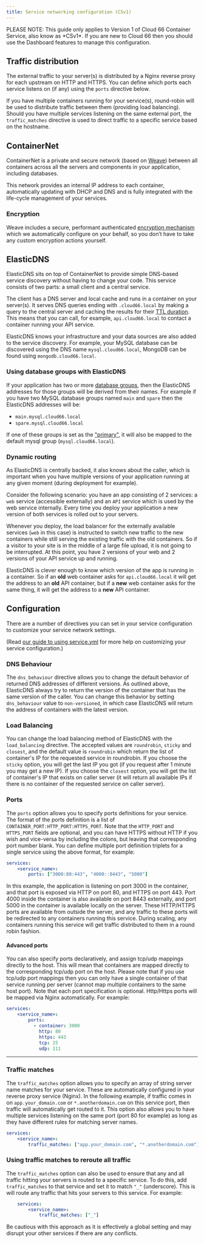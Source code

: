 ```yaml
---
title: Service networking configuration (CSv1)
---
```


<Callout type="error" title="Legacy feature">
PLEASE NOTE: This guide only applies to Version 1 of Cloud 66 Container Service, also know as *CSv1*. If you are new to Cloud 66 then you should use the Dashboard features to manage this configuration.
</Callout>

## Traffic distribution

The external traffic to your server(s) is distributed by a Nginx reverse proxy for each upstream on HTTP and HTTPS. You can define which ports each service listens on (if any) using the `ports` directive below. 

If you have multiple containers running for your service(s), round-robin will be used to distribute traffic between them (providing load balancing). Should you have multiple services listening on the same external port, the `traffic_matches` directive is used to direct traffic to a specific service based on the hostname.

## ContainerNet

ContainerNet is a private and secure network (based on [Weave](https://weave.works/)) between all containers across all the servers and components in your application, including databases. 

This network provides an internal IP address to each container, automatically updating with DHCP and DNS and is fully integrated with the life-cycle management of your services.

### Encryption

Weave includes a secure, performant authenticated [encryption mechanism](https://www.weave.works/blog/weave-net-cryptography-faq/) which we automatically configure on your behalf, so you don’t have to take any custom encryption actions yourself.

## ElasticDNS

ElasticDNS sits on top of ContainerNet to provide simple DNS-based service discovery without having to change your code. This service consists of two parts: a small client and a central service. 

The client has a DNS server and local cache and runs in a container on your server(s). It serves DNS queries ending with `.cloud66.local` by making a query to the central server and caching the results for their [TTL duration](https://en.wikipedia.org/wiki/Time_to_live). This means that you can call, for example, `api.cloud66.local` to contact a container running your API service. 

ElasticDNS knows your infrastructure and your data sources are also added to the service discovery. For example, your MySQL database can be discovered using the DNS name `mysql.cloud66.local`, MongoDB can be found using `mongodb.cloud66.local`.

### Using database groups with ElasticDNS

If your application has two or more [database groups](/docs/databases/attaching-multiple-databases), then the ElasticDNS addresses for those groups will be derived from their names. For example if you have two MySQL database groups named `main` and `spare` then the ElasticDNS addresses will be:

- `main.mysql.cloud66.local`
- `spare.mysql.cloud66.local`

If one of these groups is set as the ["primary"](/docs/databases/attaching-multiple-databases#understanding-primary-database-groups), it will also be mapped to the default mysql group (`mysql.cloud66.local`).

### Dynamic routing

As ElasticDNS is centrally backed, it also knows about the caller, which is important when you have multiple versions of your application running at any given moment (during deployment for example). 

Consider the following scenario: you have an app consisting of 2 services: a `web` service (accessible externally) and an `API` service which is used by the web service internally. Every time you deploy your application a new version of both services is rolled out to your servers.

Whenever you deploy, the load balancer for the externally available services (`web` in this case) is instructed to switch new traffic to the new containers while still serving the existing traffic with the old containers. So if a visitor to your site is in the middle of a large file upload, it is not going to be interrupted. At this point, you have 2 versions of your web and 2 versions of your API service up and running.

ElasticDNS is clever enough to know which version of the app is running in a container. So if an **old** web container asks for `api.cloud66.local` it will get the address to an **old** API container, but if a **new** web container asks for the same thing, it will get the address to a **new** API container.

## Configuration

There are a number of directives you can set in your service configuration to customize your service network settings.

(Read [our guide to using service.yml](/docs/build-and-config/docker-service-configuration) for more help on customizing your service configuration.)

### DNS Behaviour

The `dns_behaviour` directive allows you to change the default behavior of returned DNS addresses of different versions. As outlined above, ElasticDNS always try to return the version of the container that has the same version of the caller. You can change this behavior by setting `dns_behaviour` value to `non-versioned`, in which case ElasticDNS will return the address of containers with the latest version.

### Load Balancing

You can change the load balancing method of ElasticDNS with the `load_balancing` directive. The accepted values are `roundrobin`, `sticky` and `closest`, and the default value is `roundrobin` which return the list of container's IP for the requested service in roundrobin. If you choose the `sticky` option, you will get the last IP you got (if you request after 1 minute you may get a new IP). If you choose the `closest` option, you will get the list of container's IP that exists on caller server (it will return all available IPs if there is no container of the requested service on caller server).

### Ports

The `ports` option allows you to specify ports definitions for your service. The format of the ports definition is a list of `CONTAINER_PORT:HTTP_PORT:HTTPS_PORT`. Note that the `HTTP_PORT` and `HTTPS_PORT` fields are optional, and you can have HTTPS without HTTP if you wish and vice-versa by including the colons, but leaving that corresponding port number blank. You can define multiple port definition triplets for a single service using the above format, for example:

```yaml
services:
    <service_name>:
        ports: ["3000:80:443", "4000::8443", "5000"]
```

In this example, the application is listening on port 3000 in the container, and that port is exposed via HTTP on port 80, and HTTPS on port 443. Port 4000 inside the container is also available on port 8443 externally, and port 5000 in the container is available locally on the server. These HTTP/HTTPS ports are available from outside the server, and any traffic to these ports will be redirected to any containers running this service. During scaling, any containers running this service will get traffic distributed to them in a round robin fashion. 

#### Advanced ports

You can also specify ports declaratively, and assign tcp/udp mappings directly to the host. This will mean that containers are mapped directly to the corresponding tcp/udp port on the host. Please note that if you use tcp/udp port mappings then you can only have a single container of that service running per server (cannot map multiple containers to the same host port). Note that each port specification is optional. Http/Https ports will be mapped via Nginx automatically. For example:

```yaml
services:
    <service_name>:
        ports:
          - container: 3000
            http: 80
            https: 443
            tcp: 25
            udp: 111
```

* * *

### Traffic matches

The `traffic_matches` option allows you to specify an array of string server name matches for your service. These are automatically configured in your reverse proxy service (Nginx). In the following example, if traffic comes in on `app.your_domain.com` or `*.anotherdomain.com` on this service port, then traffic will automatically get routed to it. This option also allows you to have multiple services listening on the same port (port 80 for example) as long as they have different rules for matching server names.

```yaml
services:
    <service_name>:
        traffic_matches: ["app.your_domain.com", "*.anotherdomain.com"]
```

### Using traffic matches to reroute all traffic

The `traffic_matches` option can also be used to ensure that any and all traffic hitting your servers is routed to a specific service. To do this, add  `traffic_matches` to that service and set it to match `"_"` (underscore). This is will route any traffic that hits your servers to this service. For example:

```yaml
    services:
        <service_name>:
            traffic_matches: ["_"]
```

Be cautious with this approach as it is effectively a global setting and may disrupt your other services if there are any conflicts.
